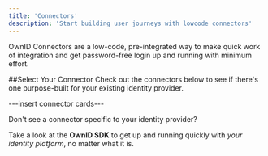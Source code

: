 ```yaml
---
title: 'Connectors'
description: 'Start building user journeys with lowcode connectors'
---
```

OwnID Connectors are a low-code, pre-integrated way to make quick work of integration and get password-free login up and running with minimum effort.

##Select Your Connector
Check out the connectors below to see if there's one purpose-built for your existing identity provider.



---insert connector cards---

<Card title="Connect to YOUR ID Provider" icon="leaf" href="/build-integration">
Don't see a connector specific to your identity provider?

Take a look at the **OwnID SDK** to get up and running quickly with _your identity platform_, no matter what it is.
</Card>
